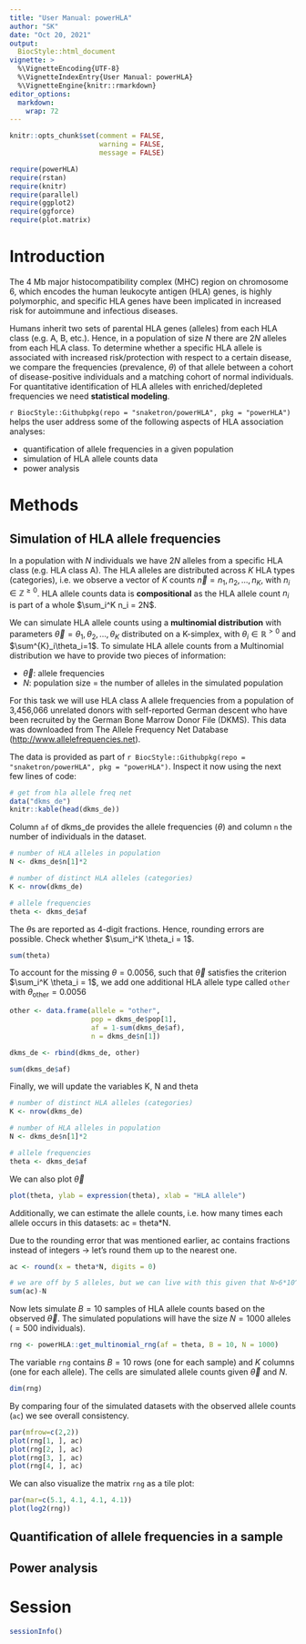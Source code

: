 ```yaml
---
title: "User Manual: powerHLA"
author: "SK"
date: "Oct 20, 2021"
output:
  BiocStyle::html_document
vignette: >
  %\VignetteEncoding{UTF-8}
  %\VignetteIndexEntry{User Manual: powerHLA}
  %\VignetteEngine{knitr::rmarkdown}
editor_options: 
  markdown: 
    wrap: 72
---
```


```r
knitr::opts_chunk$set(comment = FALSE, 
                      warning = FALSE, 
                      message = FALSE)
```

```r
require(powerHLA)
require(rstan)
require(knitr)
require(parallel)
require(ggplot2)
require(ggforce)
require(plot.matrix)
```

# Introduction

The 4 Mb major histocompatibility complex (MHC) region on chromosome 6,
which encodes the human leukocyte antigen (HLA) genes, is highly
polymorphic, and specific HLA genes have been implicated in increased
risk for autoimmune and infectious diseases.

Humans inherit two sets of parental HLA genes (alleles) from each HLA
class (e.g. A, B, etc.). Hence, in a population of size $N$ there are
$2N$ alleles from each HLA class. To determine whether a specific HLA
allele is associated with increased risk/protection with respect to a
certain disease, we compare the frequencies (prevalence, $\theta$) of
that allele between a cohort of disease-positive individuals and a
matching cohort of normal individuals. For quantitative identification
of HLA alleles with enriched/depleted frequencies we need **statistical
modeling**.

`r BiocStyle::Githubpkg(repo = "snaketron/powerHLA", pkg = "powerHLA")`
helps the user address some of the following aspects of HLA association
analyses:

-   quantification of allele frequencies in a given population
-   simulation of HLA allele counts data
-   power analysis

# Methods

## Simulation of HLA allele frequencies

In a population with $N$ individuals we have $2N$ alleles from a
specific HLA class (e.g. HLA class A). The HLA alleles are distributed
across $K$ HLA types (categories), i.e. we observe a vector of $K$
counts $\vec{n}=n_1,n_2,...,n_K$, with $n_i \in \mathbb{Z}^{\geq0}$. HLA
allele counts data is **compositional** as the HLA allele count $n_i$ is
part of a whole $\sum_i^K n_i = 2N$.

We can simulate HLA allele counts using a **multinomial distribution**
with parameters $\vec{\theta}=\theta_1, \theta_2, ..., \theta_K$
distributed on a K-simplex, with $\theta_i \in \mathbb{R}^{>0}$ and
$\sum^{K}_i\theta_i=1$. To simulate HLA allele counts from a Multinomial
distribution we have to provide two pieces of information:

-   $\vec{\theta}$: allele frequencies
-   $N$: population size = the number of alleles in the simulated
    population

For this task we will use HLA class A allele frequencies from a
population of 3,456,066 unrelated donors with self-reported German
descent who have been recruited by the German Bone Marrow Donor File
(DKMS). This data was downloaded from The Allele Frequency Net Database
(<http://www.allelefrequencies.net>).

The data is provided as part of
`r BiocStyle::Githubpkg(repo = "snaketron/powerHLA", pkg = "powerHLA")`.
Inspect it now using the next few lines of code:

```r
# get from hla allele freq net
data("dkms_de")
knitr::kable(head(dkms_de))
```

Column `af` of dkms_de provides the allele frequencies ($\theta$) and
column `n` the number of individuals in the dataset.

```r
# number of HLA alleles in population
N <- dkms_de$n[1]*2

# number of distinct HLA alleles (categories)
K <- nrow(dkms_de)

# allele frequencies
theta <- dkms_de$af
```

The $\theta$s are reported as 4-digit fractions. Hence, rounding errors
are possible. Check whether $\sum_i^K \theta_i = 1$.

```r
sum(theta)
```

To account for the missing $\theta=0.0056$, such that $\vec{\theta}$
satisfies the criterion $\sum_i^K \theta_i = 1$, we add one additional
HLA allele type called `other` with $\theta_{\text{other}}=0.0056$

```r
other <- data.frame(allele = "other",
                    pop = dkms_de$pop[1],
                    af = 1-sum(dkms_de$af),
                    n = dkms_de$n[1])

dkms_de <- rbind(dkms_de, other)

sum(dkms_de$af)
```

Finally, we will update the variables K, N and theta

```r
# number of distinct HLA alleles (categories)
K <- nrow(dkms_de)

# number of HLA alleles in population
N <- dkms_de$n[1]*2

# allele frequencies
theta <- dkms_de$af
```

We can also plot $\vec{\theta}$

```r
plot(theta, ylab = expression(theta), xlab = "HLA allele")
```

Additionally, we can estimate the allele counts, i.e. how many times
each allele occurs in this datasets: ac = theta\*N.

Due to the rounding error that was mentioned earlier, ac contains
fractions instead of integers $\rightarrow$ let's round them up to the
nearest one.

```r
ac <- round(x = theta*N, digits = 0)

# we are off by 5 alleles, but we can live with this given that N>6*10^6 
sum(ac)-N
```

Now lets simulate $B=10$ samples of HLA allele counts based on the 
observed $\vec{\theta}$. The simulated populations will have the size
$N=1000$ alleles ($=500$ individuals).

```r
rng <- powerHLA::get_multinomial_rng(af = theta, B = 10, N = 1000)
```

The variable `rng` contains $B=10$ rows (one for each sample) and $K$ 
columns (one for each allele). The cells are simulated allele counts
given $\vec{\theta}$ and $N$.

```r
dim(rng)
```


By comparing four of the simulated datasets with the observed allele counts 
(`ac`) we see overall consistency.

```r
par(mfrow=c(2,2))
plot(rng[1, ], ac)
plot(rng[2, ], ac)
plot(rng[3, ], ac)
plot(rng[4, ], ac)
```

We can also visualize the matrix `rng` as a tile plot:

```r
par(mar=c(5.1, 4.1, 4.1, 4.1))
plot(log2(rng))
```

## Quantification of allele frequencies in a sample


## Power analysis

<!-- ```{r} -->

<!-- p <- mclapply( -->

<!--   X = c(100, 500, 1000, 5000),  -->

<!--   FUN = powerHLA::get_power_analysis, -->

<!--   K = K,  -->

<!--   af = af,  -->

<!--   B = 10^3,  -->

<!--   y = ac,  -->

<!--   rng_draws = 5*10^3,  -->

<!--   a = rep(x = 0.1, times = K), -->

<!--   mc.cores = 2) -->

<!-- p <- do.call(rbind, p) -->

<!-- ``` -->

<!-- ```{r, fig.width=7, fig.height=6} -->

<!-- ggplot(data = p)+ -->

<!--   facet_wrap(facets = ~N)+ -->

<!--   geom_errorbar(aes(x = allele, y = diff_mean, ymin = diff_X2.5.,  -->

<!--                     ymax = diff_X97.5., group = B), -->

<!--              position = position_dodge(width = 0.3),  -->

<!--              col = "gray", width = 0.05)+ -->

<!--   geom_point(aes(x = allele, y = diff_mean, group = B), -->

<!--              position = position_dodge(width = 0.3), size = 0.25)+ -->

<!--   scale_x_discrete(limits = paste0("K", 1:K))+ -->

<!--   theme_bw(base_size = 10)+ -->

<!--   ylab(expression(delta)) -->

<!-- ``` -->

<!-- ```{r} -->

<!-- p$diff_effect_HDI95 <- ifelse(test = p$diff_X2.5.<=0 & p$diff_X97.5.>=0, yes = 0, no = 1) -->

<!-- p$diff_min_effect_95 <- apply(X = p[,c("diff_X2.5.", "diff_X97.5.")], MARGIN = 1,  -->

<!--                               FUN = function(x) {return(min(abs(x)))})*p$diff_effect_HDI95 -->

<!-- q <- aggregate(diff_effect_HDI95~N+allele, data = p, FUN = sum) -->

<!-- q$diff_effect_HDI95_pct <- q$diff_effect_HDI95/max(p$B)*100 -->

<!-- ``` -->

<!-- ```{r, fig.width=6, fig.height=3} -->

<!-- ggplot(data = q)+ -->

<!--   geom_point(aes(y = diff_effect_HDI95_pct, x = N, col = allele))+ -->

<!--   geom_line(aes(y = diff_effect_HDI95_pct, x = N, col = allele))+ -->

<!--   ylim(c(0, 100))+ -->

<!--   theme_bw()+ -->

<!--   ylab(label = "% effect found") -->

<!-- ``` -->

<!-- ```{r, fig.width=7, fig.height=6} -->

<!-- ggplot(data = p)+ -->

<!--   facet_wrap(facets = ~N)+ -->

<!--   geom_sina(aes(x = allele, y = diff_min_effect_95), size = 0.25)+ -->

<!--   scale_x_discrete(limits = paste0("K", 1:K))+ -->

<!--   theme_bw(base_size = 10)+ -->

<!--   ylab(expression("|"*delta*"|"[min]))+ -->

<!--   scale_y_log10() -->

<!-- ``` -->

# Session

```r
sessionInfo()
```
